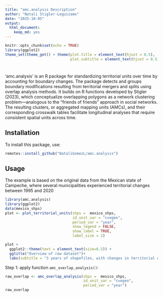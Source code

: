 ```yaml
---
title: "amc.analysis Description"
author: "Natali Stigler-Leguizamo"
date: "2025-10-05"
output:
  html_document:
    keep_md: yes
---
```


```r
knitr::opts_chunk$set(echo = TRUE)
library(ggplot2)
theme_set(theme_get() + theme(plot.title = element_text(hjust = 0.5),
                              plot.subtitle = element_text(hjust = 0.5)))
```

#

'amc.analysis' is an R package for standardizing territorial units over time by accounting for boundary changes. The package detects and groups boundary modifications resulting from territorial mergers and splits using overlap analysis methods. It builds on R functions developed by Stigler (2023), which conceptualize overlapping polygons as a network clustering problem—analogous to the “friends of friends” approach in social networks. The resulting clusters, or aggregated mapping units (AMCs), and their corresponding crosswalk tables facilitate longitudinal analyses that require consistent spatial units across time.

## Installation

To install this package, use:

```r
remotes::install_github("NataliGomezL/amc.analysis")
```


## Usage

The example is based on the original data from the Mexican state of Campeche, where several municipalities experienced territorial changes between 1995 and 2020

```r
library(amc.analysis)
library(ggplot2)
data(mexico_shps)
plot <- plot_territorial_units(shps =  mexico_shps,
                               id_unit_var = "cvegeo",
                               period_var = "year",
                               show_legend = FALSE,
                               show_label = TRUE,
                               label_size = 2)

plot + 
  ggplot2::theme(text = element_text(size=6.5)) +
  ggtitle("Overview of raw dataset")+
  labs(subtitle = "3 years of shapefiles, with changes in territorial units from year to year")
```




Step 1: apply function `amc_overlap_analysis()`:

```r
raw_overlap <- amc_overlap_analysis(shps =  mexico_shps,
                                    id_unit_var = "cvegeo",
                                    period_var = "year")
raw_overlap
```


